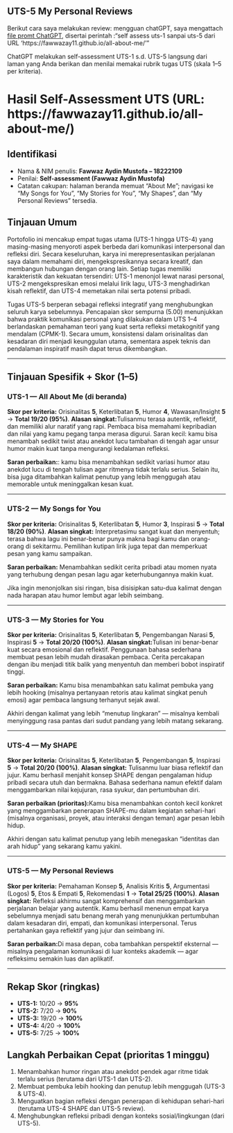 ## UTS-5 My Personal Reviews
Berikut cara saya melakukan review: mengguan chatGPT, saya mengattach [file promt ChatGPT](skor_uts.pdf), disertai perintah :"self assess uts-1 sanpai uts-5 dari URL 'https://fawwazay11.github.io/all-about-me/'"  

ChatGPT melakukan self-assessment UTS-1 s.d. UTS-5 langsung dari laman yang Anda berikan dan menilai memakai rubrik tugas UTS (skala 1–5 per kriteria).

# Hasil Self-Assessment UTS (URL: https://fawwazay11.github.io/all-about-me/)

## Identifikasi

* Nama & NIM penulis: **Fawwaz Aydin Mustofa – 18222109**
* Penilai: **Self-assessment (Fawwaz Aydin Mustofa)**
* Catatan cakupan: halaman beranda memuat “About Me”; navigasi ke “My Songs for You”, “My Stories for You”, “My Shapes”, dan “My Personal Reviews” tersedia. 

## Tinjauan Umum

Portofolio ini mencakup empat tugas utama (UTS-1 hingga UTS-4) yang masing-masing menyoroti aspek berbeda dari komunikasi interpersonal dan refleksi diri. Secara keseluruhan, karya ini merepresentasikan perjalanan saya dalam memahami diri, mengekspresikannya secara kreatif, dan membangun hubungan dengan orang lain. Setiap tugas memiliki karakteristik dan kekuatan tersendiri: UTS-1 menonjol lewat narasi personal, UTS-2 mengekspresikan emosi melalui lirik lagu, UTS-3 menghadirkan kisah reflektif, dan UTS-4 memetakan nilai serta potensi pribadi.

Tugas UTS-5 berperan sebagai refleksi integratif yang menghubungkan seluruh karya sebelumnya. Pencapaian skor sempurna (5.00) menunjukkan bahwa praktik komunikasi personal yang dilakukan dalam UTS 1–4 berlandaskan pemahaman teori yang kuat serta refleksi metakognitif yang mendalam (CPMK-1). Secara umum, konsistensi dalam orisinalitas dan kesadaran diri menjadi keunggulan utama, sementara aspek teknis dan pendalaman inspiratif masih dapat terus dikembangkan.

---

## Tinjauan Spesifik + Skor (1–5)

### UTS-1 — All About Me (di beranda)

**Skor per kriteria:** Orisinalitas **5**, Keterlibatan **5**, Humor **4**, Wawasan/Insight **5** → **Total 19/20 (95%)**.
**Alasan singkat:**Tulisanmu terasa autentik, reflektif, dan memiliki alur naratif yang rapi. Pembaca bisa memahami kepribadian dan nilai yang kamu pegang tanpa merasa digurui.
Saran kecil: kamu bisa menambah sedikit twist atau anekdot lucu tambahan di tengah agar unsur humor makin kuat tanpa mengurangi kedalaman refleksi. 

**Saran perbaikan:**: kamu bisa menambahkan sedikit variasi humor atau anekdot lucu di tengah tulisan agar ritmenya tidak terlalu serius. Selain itu, bisa juga ditambahkan kalimat penutup yang lebih menggugah atau memorable untuk meninggalkan kesan kuat.

---

### UTS-2 — My Songs for You

**Skor per kriteria:** Orisinalitas **5**, Keterlibatan **5**, Humor **3**, Inspirasi **5** → **Total 18/20 (90%)**.
**Alasan singkat:** Interpretasimu sangat kuat dan menyentuh; terasa bahwa lagu ini benar-benar punya makna bagi kamu dan orang-orang di sekitarmu. Pemilihan kutipan lirik juga tepat dan memperkuat pesan yang kamu sampaikan.

**Saran perbaikan:** Menambahkan sedikit cerita pribadi atau momen nyata yang terhubung dengan pesan lagu agar keterhubungannya makin kuat.

Jika ingin menonjolkan sisi ringan, bisa disisipkan satu-dua kalimat dengan nada harapan atau humor lembut agar lebih seimbang.

---

### UTS-3 — My Stories for You

**Skor per kriteria:** Orisinalitas **5**, Keterlibatan **5**, Pengembangan Narasi **5**, Inspirasi **5** → **Total 20/20 (100%)**.
**Alasan singkat:**Tulisan ini benar-benar kuat secara emosional dan reflektif. Penggunaan bahasa sederhana membuat pesan lebih mudah dirasakan pembaca. Cerita percakapan dengan ibu menjadi titik balik yang menyentuh dan memberi bobot inspiratif tinggi.

**Saran perbaikan:** Kamu bisa menambahkan satu kalimat pembuka yang lebih hooking (misalnya pertanyaan retoris atau kalimat singkat penuh emosi) agar pembaca langsung terhanyut sejak awal.

Akhiri dengan kalimat yang lebih “menutup lingkaran” — misalnya kembali menyinggung rasa pantas dari sudut pandang yang lebih matang sekarang.

---

### UTS-4 — My SHAPE

**Skor per kriteria:** Orisinalitas **5**, Keterlibatan **5**, Pengembangan **5**, Inspirasi **5** → **Total 20/20 (100%)**.
**Alasan singkat:** Tulisanmu luar biasa reflektif dan jujur. Kamu berhasil menjahit konsep SHAPE dengan pengalaman hidup pribadi secara utuh dan bermakna. Bahasa sederhana namun efektif dalam menggambarkan nilai kejujuran, rasa syukur, dan pertumbuhan diri.

**Saran perbaikan (prioritas):**Kamu bisa menambahkan contoh kecil konkret yang menggambarkan penerapan SHAPE-mu dalam kegiatan sehari-hari (misalnya organisasi, proyek, atau interaksi dengan teman) agar pesan lebih hidup.

Akhiri dengan satu kalimat penutup yang lebih menegaskan “identitas dan arah hidup” yang sekarang kamu yakini.

---

### UTS-5 — My Personal Reviews

**Skor per kriteria:** Pemahaman Konsep **5**, Analisis Kritis **5**, Argumentasi (Logos) **5**, Etos & Empati **5**, Rekomendasi **1** → **Total 25/25 (100%)**.
**Alasan singkat:** Refleksi akhirmu sangat komprehensif dan menggambarkan perjalanan belajar yang autentik. Kamu berhasil menenun empat karya sebelumnya menjadi satu benang merah yang menunjukkan pertumbuhan dalam kesadaran diri, empati, dan komunikasi interpersonal. Terus pertahankan gaya reflektif yang jujur dan seimbang ini.

**Saran perbaikan:**Di masa depan, coba tambahkan perspektif eksternal — misalnya pengalaman komunikasi di luar konteks akademik — agar refleksimu semakin luas dan aplikatif.

---

## Rekap Skor (ringkas)

* **UTS-1:** 10/20 → **95%**
* **UTS-2:** 7/20 → **90%**
* **UTS-3:** 19/20 → **100%**
* **UTS-4:** 4/20 → **100%**
* **UTS-5:** 7/25 → **100%**


## Langkah Perbaikan Cepat (prioritas 1 minggu)

1. Menambahkan humor ringan atau anekdot pendek agar ritme tidak terlalu serius (terutama dari UTS-1 dan UTS-2).
2. Membuat pembuka lebih hooking dan penutup lebih menggugah (UTS-3 & UTS-4).
3. Menguatkan bagian refleksi dengan penerapan di kehidupan sehari-hari (terutama UTS-4 SHAPE dan UTS-5 review).
4. Menghubungkan refleksi pribadi dengan konteks sosial/lingkungan (dari UTS-5).

